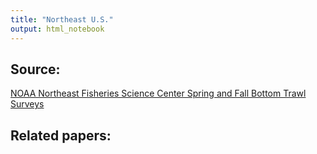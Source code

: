 ```yaml
---
title: "Northeast U.S."
output: html_notebook
---
```


## Source:
[NOAA Northeast Fisheries Science Center Spring and Fall Bottom Trawl Surveys](http://www.nefsc.noaa.gov/femad/ecosurvey/mainpage/)

## Related papers:  


